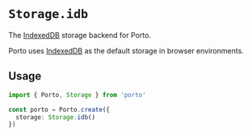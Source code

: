 # `Storage.idb`

The [IndexedDB](https://developer.mozilla.org/en-US/docs/Web/API/IndexedDB_API) storage backend for Porto.

Porto uses [IndexedDB](https://developer.mozilla.org/en-US/docs/Web/API/IndexedDB_API) as the default storage in browser environments.

## Usage

```ts twoslash
import { Porto, Storage } from 'porto'

const porto = Porto.create({
  storage: Storage.idb()
})
```
